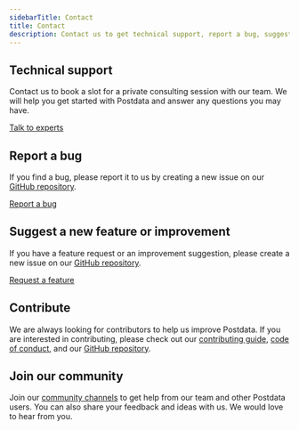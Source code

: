 ```yaml
---
sidebarTitle: Contact
title: Contact
description: Contact us to get technical support, report a bug, suggest a new feature or improvement, or join our community.
---
```


## Technical support

Contact us to book a slot for a private consulting session with our team. We will help you get started with Postdata and answer any questions you may have.

[Talk to experts](/support/solutions/experts)

## Report a bug

If you find a bug, please report it to us by creating a new issue on our [GitHub repository](https://github.com/mamahuhu-io/postdata).

[Report a bug](https://github.com/mamahuhu-io/postdata/issues/new?assignees=&labels=bug%2Cneed+testing&template=--bug-report.yaml&title=%5Bbug%5D%3A+)

## Suggest a new feature or improvement

If you have a feature request or an improvement suggestion, please create a new issue on our [GitHub repository](https://github.com/mamahuhu-io/postdata).

[Request a feature](https://github.com/mamahuhu-io/postdata/issues/new?assignees=&labels=feature&template=--feature-request.yaml&title=%5Bfeature%5D%3A+)

## Contribute

We are always looking for contributors to help us improve Postdata. If you are interested in contributing, please check out our [contributing guide](/documentation/develop), [code of conduct](https://github.com/mamahuhu-io/postdata/blob/main/CODE_OF_CONDUCT.md), and our [GitHub repository](https://github.com/mamahuhu-io/postdata).

## Join our community

Join our [community channels](/support/solutions/community) to get help from our team and other Postdata users. You can also share your feedback and ideas with us. We would love to hear from you.
